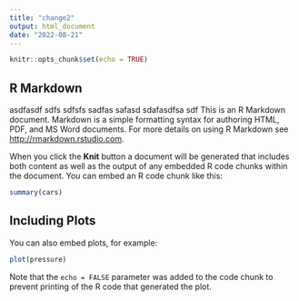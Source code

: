 ```yaml
---
title: "change2"
output: html_document
date: "2022-08-21"
---
```


```r
knitr::opts_chunk$set(echo = TRUE)
```

## R Markdown
asdfasdf
sdfs
sdfsfs
sadfas
safasd
sdafasdfsa
sdf
This is an R Markdown document. Markdown is a simple formatting syntax for authoring HTML, PDF, and MS Word documents. For more details on using R Markdown see <http://rmarkdown.rstudio.com>.

When you click the **Knit** button a document will be generated that includes both content as well as the output of any embedded R code chunks within the document. You can embed an R code chunk like this:

```r
summary(cars)
```

## Including Plots

You can also embed plots, for example:

```r
plot(pressure)
```

Note that the `echo = FALSE` parameter was added to the code chunk to prevent printing of the R code that generated the plot.
